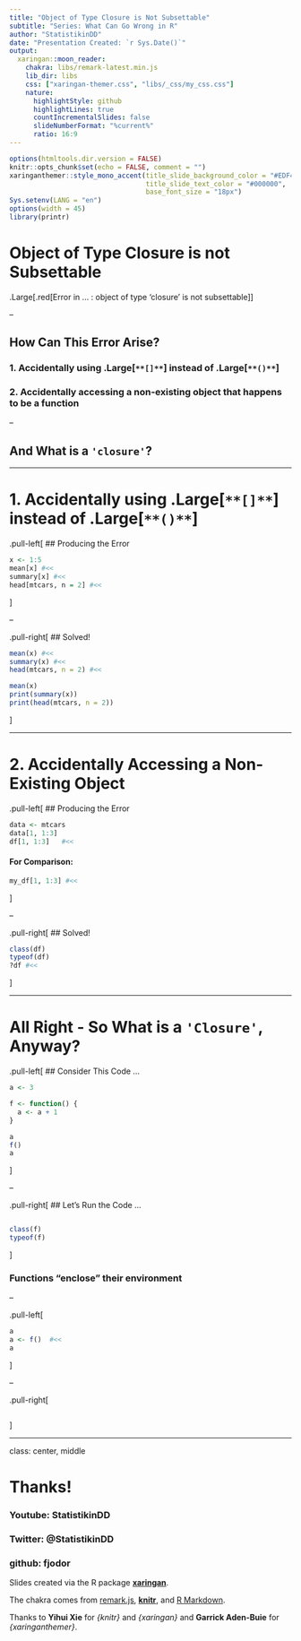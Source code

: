 ```yaml
---
title: "Object of Type Closure is Not Subsettable"
subtitle: "Series: What Can Go Wrong in R"
author: "StatistikinDD"
date: "Presentation Created: `r Sys.Date()`"
output:
  xaringan::moon_reader:
    chakra: libs/remark-latest.min.js
    lib_dir: libs
    css: ["xaringan-themer.css", "libs/_css/my_css.css"]
    nature:
      highlightStyle: github
      highlightLines: true
      countIncrementalSlides: false
      slideNumberFormat: "%current%"
      ratio: 16:9
---
```


```r

options(htmltools.dir.version = FALSE)
knitr::opts_chunk$set(echo = FALSE, comment = "")
xaringanthemer::style_mono_accent(title_slide_background_color = "#EDF4FB",
                                  title_slide_text_color = "#000000",
                                  base_font_size = "18px")
Sys.setenv(LANG = "en")
options(width = 45)
library(printr)
```

# Object of Type Closure is not Subsettable

.Large[.red[Error in ... : object of type 'closure' is not subsettable]]

--

## How Can This Error Arise?

### 1. Accidentally using .Large[`**[]**`] instead of .Large[`**()**`]
### 2. Accidentally accessing a non-existing object that happens to be a function

--

## And What is a `'closure'`?

---

# 1. Accidentally using .Large[`**[]**`] instead of .Large[`**()**`]

.pull-left[
## Producing the Error

```r
x <- 1:5
mean[x] #<<
summary[x] #<<
head[mtcars, n = 2] #<<
```
]

--

.pull-right[
## Solved!

```r
mean(x) #<<
summary(x) #<<
head(mtcars, n = 2) #<<
```

```r
mean(x)
print(summary(x))
print(head(mtcars, n = 2))
```

]

---

# 2. Accidentally Accessing a Non-Existing Object

.pull-left[
## Producing the Error

```r
data <- mtcars
data[1, 1:3]
df[1, 1:3]   #<<
```

#### For Comparison:

```r
my_df[1, 1:3] #<<
```

]

--

.pull-right[
## Solved!

```r
class(df)
typeof(df)
?df #<<
```

]

---

# All Right - So What is a `'Closure'`, Anyway?

.pull-left[
## Consider This Code ...
```r
a <- 3

f <- function() {
  a <- a + 1
}

a
f()
a
```

]

--

.pull-right[
## Let's Run the Code ...
```r
```

```r
class(f)
typeof(f)
```
]

### Functions "enclose" their environment

--

.pull-left[
```r
a
a <- f()  #<<
a
```
]

--

.pull-right[
```r
```

]

---

class: center, middle

# Thanks!

### Youtube: StatistikinDD

### Twitter: @StatistikinDD

### github: fjodor

Slides created via the R package [**xaringan**](https://github.com/yihui/xaringan).

The chakra comes from [remark.js](https://remarkjs.com), [**knitr**](https://yihui.org/knitr), and [R Markdown](https://rmarkdown.rstudio.com).

Thanks to **Yihui Xie** for *{knitr}* and *{xaringan}* and **Garrick Aden-Buie** for *{xaringanthemer}*.
